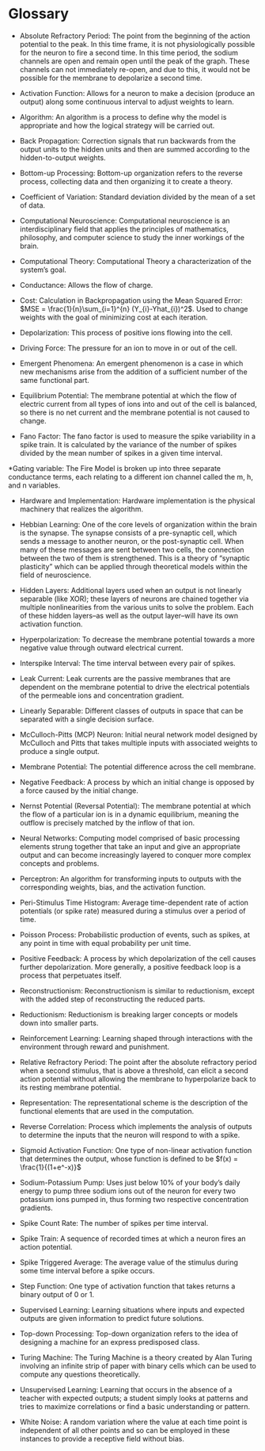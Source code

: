 # Glossary {#Ch7}

* Absolute Refractory Period: The point from the beginning of the action potential to the peak. In this time frame, it is not physiologically possible for the neuron to fire a second time. In this time period, the sodium channels are open and remain open until the peak of the graph. These channels can not immediately re-open, and due to this, it would not be possible for the membrane to depolarize a second time.  

* Activation Function: Allows for a neuron to make a decision (produce an output) along some continuous interval to adjust weights to learn.  

* Algorithm: An algorithm is a process to define why the model is appropriate and how the logical strategy will be carried out.  

* Back Propagation: Correction signals that run backwards from the output units to the hidden units and then are summed according to the hidden-to-output weights.  

* Bottom-up Processing: Bottom-up organization refers to the reverse process, collecting data and then organizing it to create a theory.  

* Coefficient of Variation: Standard deviation divided by the mean of a set of data.  

* Computational Neuroscience: Computational neuroscience is an interdisciplinary field that applies the principles of mathematics, philosophy, and computer science to study the inner workings of the brain.  

* Computational Theory: Computational Theory a characterization of the system’s goal.  

* Conductance: Allows the flow of charge.  

* Cost: Calculation in Backpropagation using the Mean Squared Error: $MSE = \frac{1}{n}\sum_{i=1}^{n} (Y_{i}-Yhat_{i})^2$.  Used to change weights with the goal of minimizing cost at each iteration.  

* Depolarization: This process of positive ions flowing into the cell.  

* Driving Force: The pressure for an ion to move in or out of the cell.  

* Emergent Phenomena: An emergent phenomenon is a case in which new mechanisms arise from the addition of a sufficient number of the same functional part.  

* Equilibrium Potential: The membrane potential at which the flow of electric current from all types of ions into and out of the cell is balanced, so there is no net current and the membrane potential is not caused to change.  

* Fano Factor: The fano factor is used to measure the spike variability in a spike train. It is calculated by the variance of the number of spikes divided by the mean number of spikes in a given time interval.  

*Gating variable: The Fire Model is broken up into three separate conductance terms, each relating to a different ion channel called the m, h, and n variables.  

* Hardware and Implementation: Hardware implementation is the physical machinery that realizes the algorithm.  

* Hebbian Learning: One of the core levels of organization within the brain is the synapse. The synapse consists of a pre-synaptic cell, which sends a message to another neuron, or the post-synaptic cell. When many of these messages are sent between two cells, the connection between the two of them is strengthened. This is a theory of “synaptic plasticity” which can be applied through theoretical models within the field of neuroscience.  

* Hidden Layers: Additional layers used when an output is not linearly separable (like XOR); these layers of neurons are chained together via multiple nonlinearities from the various units to solve the problem. Each of these hidden layers–as well as the output layer–will have its own activation function.  

* Hyperpolarization: To decrease the membrane potential towards a more negative value through outward electrical current.  

* Interspike Interval: The time interval between every pair of spikes.  

* Leak Current: Leak currents are the passive membranes that are dependent on the membrane potential to drive the electrical potentials of the permeable ions and concentration gradient.  

* Linearly Separable: Different classes of outputs in space that can be separated with a single decision surface.  

* McCulloch-Pitts (MCP) Neuron: Initial neural network model designed by McCulloch and Pitts that takes multiple inputs with associated weights to produce a single output.  

* Membrane Potential: The potential difference across the cell membrane.  

* Negative Feedback: A process by which an initial change is opposed by a force caused by the initial change.  

* Nernst Potential (Reversal Potential): The membrane potential at which the flow of a particular ion is in a dynamic equilibrium, meaning the outflow is precisely matched by the inflow of that ion.  

* Neural Networks: Computing model comprised of basic processing elements strung together that take an input and give an appropriate output and can become increasingly layered to conquer more complex concepts and problems.  

* Perceptron: An algorithm for transforming inputs to outputs with the corresponding weights, bias, and the activation function.  

* Peri-Stimulus Time Histogram: Average time-dependent rate of action potentials (or spike rate) measured during a stimulus over a period of time.  

* Poisson Process: Probabilistic production of events, such as spikes, at any point in time with equal probability per unit time.  

* Positive Feedback: A process by which depolarization of the cell causes further depolarization. More generally, a positive feedback loop is a process that perpetuates itself.  

* Reconstructionism: Reconstructionism is similar to reductionism, except with the added step of reconstructing the reduced parts.  

* Reductionism: Reductionism is breaking larger concepts or models down into smaller parts.  

* Reinforcement Learning: Learning shaped through interactions with the environment through reward and punishment.  

* Relative Refractory Period: The point after the absolute refractory period when a second stimulus, that is above a threshold, can elicit a second action potential without allowing the membrane to hyperpolarize back to its resting membrane potential.  

* Representation: The representational scheme is the description of the functional elements that are used in the computation.  

* Reverse Correlation: Process which implements the analysis of outputs to determine the inputs that the neuron will respond to with a spike.  

* Sigmoid Activation Function: One type of non-linear activation function that determines the output, whose function is defined to be $f(x) = \frac{1}{(1+e^-x)}$  

* Sodium-Potassium Pump: Uses just below 10% of your body’s daily energy to pump three sodium ions out of the neuron for every two potassium ions pumped in, thus forming two respective concentration gradients.  

* Spike Count Rate: The number of spikes per time interval.  

* Spike Train: A sequence of recorded times at which a neuron fires an action potential.  

* Spike Triggered Average: The average value of the stimulus during some time interval before a spike occurs.  

* Step Function: One type of activation function that takes returns a binary output of 0 or 1.  

* Supervised Learning: Learning situations where inputs and expected outputs are given information to predict future solutions.  

* Top-down Processing: Top-down organization refers to the idea of designing a machine for an express predisposed class.  

* Turing Machine: The Turing Machine is a theory created by Alan Turing involving an infinite strip of paper with binary cells which can be used to compute any questions theoretically.  

* Unsupervised Learning: Learning that occurs in the absence of a teacher with expected outputs; a student simply looks at patterns and tries to maximize correlations or find a basic understanding or pattern.  

* White Noise: A random variation where the value at each time point is independent of all other points and so can be employed in these instances to provide a receptive field without bias. 
